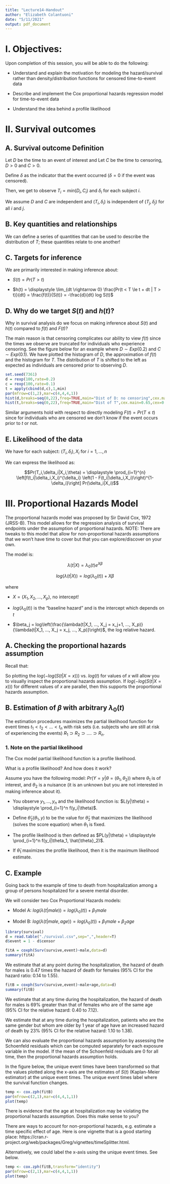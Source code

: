 ---
title: "Lecture14-Handout"
author: "Elizabeth Colantuoni"
date: "5/11/2021"
output: pdf_document
---

# I. Objectives:

Upon completion of this session, you will be able to do the following:

* Understand and explain the motivation for modeling the hazard/survival rather than density/distribution functions for censored time-to-event data

* Describe and implement the Cox proportional hazards regression model for time-to-event data

* Understand the idea behind a profile likelihood


# II. Survival outcomes

## A. Survival outcome Definition

Let $D$ be the time to an event of interest and Let $C$ be the time to censoring, $D > 0$ and $C > 0$.

Define $\delta$ as the indicator that the event occurred ($\delta = 0$ if the event was censored).

Then, we get to observe $T_i = min(D_i,C_i)$ and $\delta_i$ for each subject $i$.

We assume $D$ and $C$ are independent and $(T_i, \delta_i)$ is independent of $(T_j, \delta_j)$ for all $i$ and $j$.

\newpage

## B. Key quantities and relationships

We can define a series of quantities that can be used to describe the distribution of $T$; these quantities relate to one another!

\begin{tabular}{rcccc}
 & $F(t)$ & $S(t)$ & $f(t)$ & $h(t)$ \\
 Function & Distribution & Survival & Density & Hazard \\
 & & & & \\
 Definition & $Pr(T \le t)$ & $Pr(T > t)$ & $\displaystyle \lim_{dt \rightarrow 0} \frac{Pr(t < T \le t + dt)}{dt}$ & $\displaystyle \lim_{dt \rightarrow 0} \frac{Pr(t < T \le t + dt | T > t)}{dt}$ \\
 & & & & \\
 Relationship to: & & & & \\
 $F(t)$ & & $1 - F(t)$ & $\frac{d}{dt} F(T)$ & $\frac{d}{dt} log\left(1-F(T)\right)$ \\
 & & & & \\
 $h(t)$ & $1 - exp\left(-\int_0^t h(u) du\right)$ & $exp\left(-\int_0^t h(u) du\right)$ & $h(t)exp\left(-\int_0^t h(u) du\right)$ &  \\
 & & & & \\
 Common & & & & \\
 Models & & & & \\
 & & & & \\
 Exponential & $1 - e^{-\lambda t}$ & $e^{-\lambda t}$ & $\lambda e^{-\lambda t}$ & $\lambda$ \\
 & & & & \\
 Weibull & $1 - e^{-(\lambda t)^p}$ & $e^{-(\lambda t)^p}$ & $p\lambda t^{p-1} e^{-(\lambda t)^p}$ & $p \lambda^p t^{p-1)}$ \\ 
 & & & & \\
 Gamma & num.integration & num.integration & $\frac{\lambda^\alpha t^{\alpha-1} e^{-\lambda t}}{\Gamma(\alpha)}$ & num.integration \\ 
 \end{tabular}

\newpage

## C. Targets for inference

We are primarily interested in making inference about:

 * $S(t) = Pr(T > t)$
 
 * $h(t) = \displaystyle \lim_{dt \rightarrow 0} \frac{Pr(t < T \le t + dt | T > t)}{dt} = \frac{f(t)}{S(t)} = -\frac{d}{dt} log S(t)$

## D. Why do we target $S(t)$ and $h(t)$?

Why in survival analysis do we focus on making inference about $S(t)$ and $h(t)$ compared to $f(t)$ and $F(t)$?

The main reason is that censoring complicates our ability to view $f(t)$ since the times we observe are truncated for individuals who experience censoring.  See the figure below for an example where $D \sim Exp(0.2)$ and $C \sim Exp(0.1)$.  We have plotted the histogram of $D$, the approximation of $f(t)$ and the histogram for $T$.  The distribution of $T$ is shifted to the left as expected as individuals are censored prior to observing $D$.

```{r example,fig.height=4,fig.width=6}
set.seed(7361)
d = rexp(100,rate=0.2)
c = rexp(100,rate=0.1)
t = apply(cbind(d,c),1,min)
par(mfrow=c(1,2),mar=c(4,4,4,1))
hist(d,breaks=seq(0,22),freq=TRUE,main="Dist of D: no censoring",cex.main=0.65,cex=0.5,ylim=c(0,25),las=1)
hist(t,breaks=seq(0,22),freq=TRUE,main="Dist of T",cex.main=0.65,cex=0.5,ylim=c(0,25),las=1)
```

Similar arguments hold with respect to directly modeling $F(t) = Pr(T \le t)$  since for individuals who are censored we don't know if the event occurs prior to $t$ or not.

## E. Likelihood of the data

We have for each subject:  $(T_i, \delta_i), X_i$ for $i = 1, ..., n$

We can express the likelihood as:

$$Pr(T_i,\delta_i|X_i,\theta) = \displaystyle \prod_{i=1}^{n} \left[f(t_i|\delta_i,X_i)^{\delta_i} \left(1 - F(t_i|\delta_i,X_i)\right)^{1-\delta_i}\right] Pr(\delta_i|X_i)$$

# III. Proportional Hazards Model

The proportional hazards model was proposed by Sir David Cox, 1972 (JRSS-B).  This model allows for the regression analysis of survival endpoints under the assumption of proportional hazards.  NOTE:  There are tweaks to this model that allow for non-proportional hazards assumptions that we won't have time to cover but that you can explore/discover on your own.

The model is:

$$\lambda(t|X) = \lambda_0(t) e^{X\beta}$$

$$log(\lambda(t|X)) = log(\lambda_0(t)) + X\beta$$

where 

 * $X = (X_1, X_2, ..., X_p)$, no intercept!
 
 * $log(\lambda_0(t))$ is the "baseline hazard" and is the intercept which depends on $t$
 
 * $\beta_j = log\left(\frac{\lambda(t|X_1, ..., X_j = x_j+1, ..., X_p)}{\lambda(t|X_1, ..., X_j = x_j, ..., X_p)}\right)$, the log relative hazard.
 
## A. Checking the proportional hazards assumption

Recall that:

\begin{tabular}{rcl} 
$S(t|X)$ & = & $exp\left(-\int_0^t \lambda_0(u)e^{X\beta} du\right)$ \\
& & \\
& = & $exp\left(- e^{X\beta} H_0(t)\right)$, $H_0(t)$ is the baseline cumulative hazard \\
& & \\
& & \\
$log(-log(S(t|X)))$ & = & $log(H_0(t)) + X\beta$ \\
\end{tabular}

So plotting the $log(-log(S(t|X=x)))$ vs. $log(t)$ for values of $x$ will allow you to visually inspect the proportional hazards assumption.  If $log(-log(S(t|X=x)))$ for different values of $x$ are parallel, then this supports the proportional hazards assumption.

\newpage

## B. Estimation of $\beta$ with arbitrary $\lambda_0(t)$

The estimation procedures maximizes the partial likelihood function for event times $t_1 < t_2 < ... < t_n$ with risk sets (i.e. subjects who are still at risk of experiencing the events) $R_1 \supset R_2 \supset .... \supset R_n$.

\begin{tabular}{rcl}
$L(\beta)$ & = & $\displaystyle \prod_{i=1}^n Pr(\text{person } i \text{ has the event at } t_i|\text{1 person in risk set } R_i \text{ has the event})$ \\
& & \\
& = & $\displaystyle \prod_{i=1}^n \left[\frac{\lambda_0(t)e^{X_i^\shortmid\beta}}{\displaystyle \sum_{j \in R_i} \lambda_0(t)e^{X_j^\shortmid\beta}}\right]$ \\
& & \\
& = & $\displaystyle \prod_{i=1}^n \left[\frac{e^{X_i^\shortmid\beta}}{\displaystyle \sum_{j \in R_i} e^{X_j^\shortmid\beta}}\right]$ \\
\end{tabular}

### 1. Note on the partial likelihood

The Cox model partial likelihood function is a profile likelihood.

What is a profile likelihood?  And how does it work?

Assume you have the following model:  $Pr(Y=y|\theta = (\theta_1,\theta_2))$ where $\theta_1$ is of interest, and $\theta_2$ is a nuisance (it is an unknown but you are not interested in making inference about it).

  * You observe $y_1, ..., y_n$ and the likelihood function is: $L(y|\theta) = \displaystyle \prod_{i=1}^n f(y_i|\theta)$.

  * Define $\hat{\theta}_2(\theta_1,y)$ to be the value for $\hat{\theta}_2$ that maximizes the likelihood (solves the score equation) when $\theta_1$ is fixed.
  
  * The profile likelihood is then defined as $PL(y|\theta) = \displaystyle \prod_{i=1}^n f(y_i|\theta_1, \hat{\theta}_2)$.
  
  * If $\hat{\theta}_1$ maximizes the profile likelihood, then it is the maximum likelihood estimate.
  
\newpage

## C. Example

Going back to the example of time to death from hospitalization among a group of persons hospitalized for a severe mental disorder.

We will consider two Cox Proportional Hazards models:

 * Model A: $log(\lambda(t|male)) = log(\lambda_0(t)) + \beta_1 male$
 
 * Model B: $log(\lambda(t|male,age)) = log(\lambda_0(t)) + \beta_1 male + \beta_2 age$
 
```{r coxexampleA}
library(survival)
d = read.table("./survival.csv",sep=",",header=T)
d$event = 1 - d$censor

fitA = coxph(Surv(survive,event)~male,data=d)
summary(fitA)
```

We estimate that at any point during the hospitalization, the hazard of death for males is 0.47 times the hazard of death for females (95% CI for the hazard ratio: 0.14 to 1.55).

\newpage

```{r coxexampleB}
fitB = coxph(Surv(survive,event)~male+age,data=d)
summary(fitB)
```

We estimate that at any time during the hospitalization, the hazard of death for males is 69% greater than that of females who are of the same age (95% CI for the relative hazard: 0.40 to 7.12).

We estimate that at any time during the hospitalization, patients who are the same gender but whom are older by 1 year of age have an increased hazard of death by 23% (95% CI for the relative hazard: 1.10 to 1.38).

\newpage

We can also evaluate the proportional hazards assumption by assessing the Schoenfeld residuals which can be computed separately for each exposure variable in the model.  If the mean of the Schoenfeld residuals are 0 for all time, then the proportional hazards assumption holds.

In the figure below, the unique event times have been transformed so that the values plotted along the x-axis are the estimates of $S(t)$ (Kaplan-Meier estimator) at the unique event times.  The unique event times label where the survival function changes.

```{r phassumption,fig.height=6,fig.width=6}
temp <- cox.zph(fitB) 
par(mfrow=c(2,1),mar=c(4,4,1,1))
plot(temp)
```

There is evidence that the age at hospitalization may be violating the proportional hazards assumption.  Does this make sense to you?

There are ways to account for non-proportional hazards, e.g. estimate a time specific effect of age.  Here is one vignette that is a good starting place:  https://cran.r-project.org/web/packages/Greg/vignettes/timeSplitter.html.


Alternatively, we could label the x-axis using the unique event times.  See below.

```{r phassumption2,fig.height=6,fig.width=6}
temp <- cox.zph(fitB,transform="identity") 
par(mfrow=c(2,1),mar=c(4,4,1,1))
plot(temp)
```